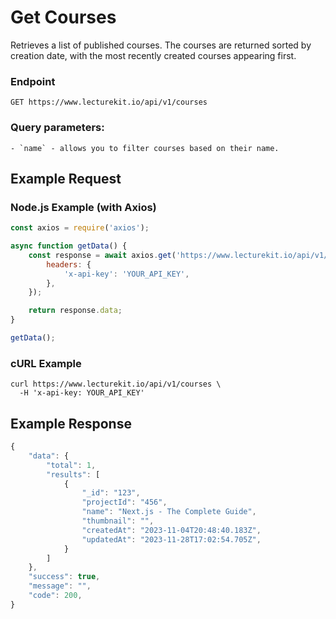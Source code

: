 # Get Courses

Retrieves a list of published courses. The courses are returned sorted by creation date, with the most recently created courses appearing first.

### Endpoint

```plaintext
GET https://www.lecturekit.io/api/v1/courses
```

### Query parameters:
    - `name` - allows you to filter courses based on their name.

## Example Request

### Node.js Example (with Axios)

```js copy
const axios = require('axios');

async function getData() {
	const response = await axios.get('https://www.lecturekit.io/api/v1/courses', {
		headers: {
			'x-api-key': 'YOUR_API_KEY',
		},
	});

	return response.data;
}

getData();
```

### cURL Example

```curl copy
curl https://www.lecturekit.io/api/v1/courses \
  -H 'x-api-key: YOUR_API_KEY'
```

## Example Response

```js
{
    "data": {
        "total": 1,
        "results": [
            {
                "_id": "123",
                "projectId": "456",
                "name": "Next.js - The Complete Guide",
                "thumbnail": "",
                "createdAt": "2023-11-04T20:48:40.183Z",
                "updatedAt": "2023-11-28T17:02:54.705Z",
            }
        ]
    },
    "success": true,
    "message": "",
    "code": 200,
}
```
